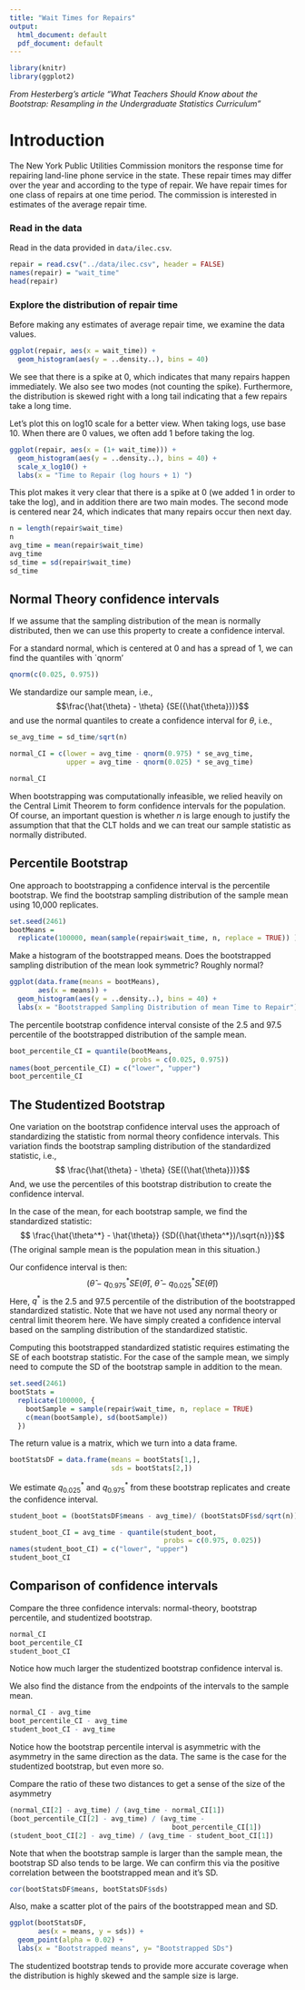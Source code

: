 ```yaml
---
title: "Wait Times for Repairs"
output:
  html_document: default
  pdf_document: default
---
```


```r
library(knitr)
library(ggplot2)
```

*From Hesterberg's article "What Teachers Should Know about the Bootstrap: Resampling in the Undergraduate Statistics Curriculum"*


# Introduction

The New York Public Utilities Commission monitors the response time
for repairing land-line phone service in the state.  These repair
times may differ over the year and according to the type of repair.
We have repair times for one class of repairs at one time period.  The
commission is interested in estimates of the average repair time.

### Read in the data 


Read in the data provided in `data/ilec.csv`.

```r
repair = read.csv("../data/ilec.csv", header = FALSE)
names(repair) = "wait_time"
head(repair)

```


### Explore the distribution of repair time

Before making any estimates of average repair time, we examine the data values. 

```r
ggplot(repair, aes(x = wait_time)) +
  geom_histogram(aes(y = ..density..), bins = 40)
```

We see that there is a spike at 0, which indicates that
many repairs happen immediately. We also see two modes (not counting the spike). Furthermore, the distribution is skewed right with a long tail indicating that a few repairs take a long time.

Let's plot this on log10 scale for a better view. When taking logs, use base 10. When there are 0 values, we often add 1 before taking the log.

```r
ggplot(repair, aes(x = (1+ wait_time))) +
  geom_histogram(aes(y = ..density..), bins = 40) +
  scale_x_log10() +
  labs(x = "Time to Repair (log hours + 1) ")
```

This plot makes it very clear that there is a spike at 0 (we added 1 in order to take the log), and in addition there are two main modes.
The second mode is centered near $24$, which indicates that many repairs occur then next day. 


```r
n = length(repair$wait_time)
n
avg_time = mean(repair$wait_time)
avg_time
sd_time = sd(repair$wait_time)
sd_time
```




## Normal Theory confidence intervals

If we assume that the sampling distribution of the mean is normally distributed, then we can use this property to create a confidence interval.

For a standard normal, which is centered at 0 and has a spread of 1, we can find the quantiles with `qnorm'

```r
qnorm(c(0.025, 0.975))
```

We standardize our sample mean, i.e., 
$$\frac{\hat{\theta} - \theta} {SE({\hat{\theta}})}$$
and use the normal quantiles to create a confidence interval for $\theta$, i.e., 

```r
se_avg_time = sd_time/sqrt(n)

normal_CI = c(lower = avg_time - qnorm(0.975) * se_avg_time, 
              upper = avg_time - qnorm(0.025) * se_avg_time)

normal_CI
```


When bootstrapping was computationally infeasible, we relied heavily on the Central Limit Theorem to form confidence intervals for the population. Of course, an important question is whether $n$ is large enough to justify the assumption that that the CLT holds and we can treat our sample statistic as normally distributed.


 
## Percentile Bootstrap  

One approach to bootstrapping a confidence interval is the percentile bootstrap. We find the bootstrap sampling distribution of the sample mean using 10,000 replicates. 

```r
set.seed(2461)
bootMeans = 
  replicate(100000, mean(sample(repair$wait_time, n, replace = TRUE)) )
```

Make a histogram of the bootstrapped means. Does the bootstrapped sampling distribution of the mean look symmetric? Roughly normal?

```r
ggplot(data.frame(means = bootMeans),
       aes(x = means)) +
  geom_histogram(aes(y = ..density..), bins = 40) +
  labs(x = "Bootstrapped Sampling Distribution of mean Time to Repair")

```


The percentile bootstrap confidence interval consiste of the 2.5 and 97.5 percentile of the bootstrapped distribution of the sample mean. 

```r
boot_percentile_CI = quantile(bootMeans, 
                              probs = c(0.025, 0.975))
names(boot_percentile_CI) = c("lower", "upper")
boot_percentile_CI
```


## The Studentized Bootstrap
 
One variation on the bootstrap confidence interval uses the approach of standardizing the statistic from normal theory confidence intervals. This variation finds the bootstrap sampling distribution of the standardized statistic, i.e.,
$$ \frac{\hat{\theta} - \theta} {SE({\hat{\theta}})}$$
And, we use the percentiles of this bootstrap distribution to create the confidence interval.


In the case of the mean, for each bootstrap sample, we find the standardized statistic:
$$ \frac{\hat{\theta^*} - \hat{\theta}} {SD({\hat{\theta^*})/\sqrt{n}}}$$
(The original sample mean is the population mean in this situation.)

Our confidence interval is then:
$$\left(\hat{\theta} - q^*_{0.975}SE({\hat{\theta}}), ~ \hat{\theta} - q^*_{0.025}SE({\hat{\theta}})\right)$$
Here, $q^*$ is the 2.5 and 97.5 percentile of the distribution of the bootstrapped standardized statistic. Note that we have not used any normal theory or central limit theorem here. We have simply created a confidence interval based on the sampling distribution of the standardized statistic.


Computing this bootstrapped standardized statistic requires estimating the SE of each bootstrap statistic. For the case of the sample mean, we simply need to compute the SD of the bootstrap sample in addition to the mean.

```r
set.seed(2461)
bootStats = 
  replicate(100000, {
    bootSample = sample(repair$wait_time, n, replace = TRUE)
    c(mean(bootSample), sd(bootSample))
  })
```

The return value is a matrix, which we turn into a data frame.
```r
bootStatsDF = data.frame(means = bootStats[1,], 
                         sds = bootStats[2,])
```


We estimate $q^*_{0.025}$ and $q^*_{0.975}$ from these bootstrap replicates and create the confidence interval.

```r
student_boot = (bootStatsDF$means - avg_time)/ (bootStatsDF$sd/sqrt(n))

student_boot_CI = avg_time - quantile(student_boot, 
                                      probs = c(0.975, 0.025))
names(student_boot_CI) = c("lower", "upper")
student_boot_CI
```


## Comparison of confidence intervals

Compare the three confidence intervals: normal-theory, bootstrap percentile, and studentized bootstrap.

```r
normal_CI 
boot_percentile_CI 
student_boot_CI 
```

Notice how much larger the studentized bootstrap confidence interval is.

We also find the distance from the endpoints of the intervals to the sample mean. 

```r
normal_CI - avg_time
boot_percentile_CI - avg_time
student_boot_CI - avg_time
```

Notice how the bootstrap percentile interval is asymmetric with the asymmetry in the same direction as the data. The same is the case for the studentized bootstrap, but even more so.

Compare the ratio of these two distances to get a sense of the size of the asymmetry

```r
(normal_CI[2] - avg_time) / (avg_time - normal_CI[1])
(boot_percentile_CI[2] - avg_time) / (avg_time -
                                        boot_percentile_CI[1])
(student_boot_CI[2] - avg_time) / (avg_time - student_boot_CI[1])
```


Note that when the bootstrap sample is larger than the sample mean, the bootstrap SD also tends to be large. We can confirm this via 
the positive correlation between the bootstrapped mean and it's SD.
```r
cor(bootStatsDF$means, bootStatsDF$sds)
```

Also, make a scatter plot of the pairs of the bootstrapped mean and SD. 

```r
ggplot(bootStatsDF,
       aes(x = means, y = sds)) +
  geom_point(alpha = 0.02) +
  labs(x = "Bootstrapped means", y= "Bootstrapped SDs")
```

The studentized bootstrap tends to provide more accurate coverage when the distribution is highly skewed and the sample size is large.
